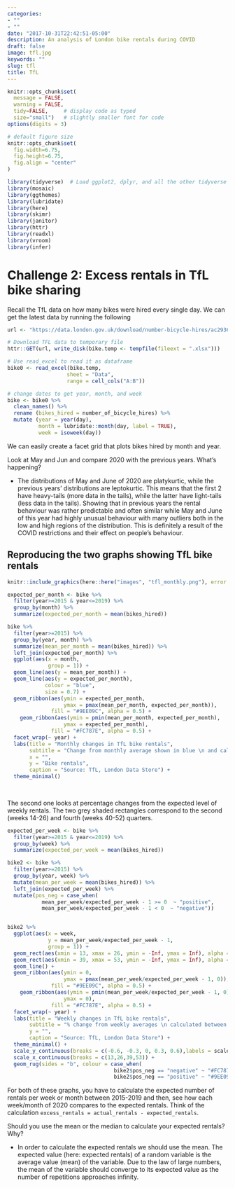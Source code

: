 ```yaml
---
categories:
- ""
- ""
date: "2017-10-31T22:42:51-05:00"
description: An analysis of London bike rentals during COVID
draft: false
image: tfl.jpg
keywords: ""
slug: tfl
title: TfL
---
```


```r
knitr::opts_chunk$set(
  message = FALSE, 
  warning = FALSE, 
  tidy=FALSE,     # display code as typed
  size="small")   # slightly smaller font for code
options(digits = 3)

# default figure size
knitr::opts_chunk$set(
  fig.width=6.75, 
  fig.height=6.75,
  fig.align = "center"
)
```


```r
library(tidyverse)  # Load ggplot2, dplyr, and all the other tidyverse packages
library(mosaic)
library(ggthemes)
library(lubridate)
library(here)
library(skimr)
library(janitor)
library(httr)
library(readxl)
library(vroom)
library(infer)
```


# Challenge 2: Excess rentals in TfL bike sharing

Recall the TfL data on how many bikes were hired every single day. We can get the latest data by running the following

```r
url <- "https://data.london.gov.uk/download/number-bicycle-hires/ac29363e-e0cb-47cc-a97a-e216d900a6b0/tfl-daily-cycle-hires.xlsx"

# Download TFL data to temporary file
httr::GET(url, write_disk(bike.temp <- tempfile(fileext = ".xlsx")))

# Use read_excel to read it as dataframe
bike0 <- read_excel(bike.temp,
                   sheet = "Data",
                   range = cell_cols("A:B"))

# change dates to get year, month, and week
bike <- bike0 %>% 
  clean_names() %>% 
  rename (bikes_hired = number_of_bicycle_hires) %>% 
  mutate (year = year(day),
          month = lubridate::month(day, label = TRUE),
          week = isoweek(day))
```



We can easily create a facet grid that plots bikes hired by month and year.

Look at May and Jun and compare 2020 with the previous years. What's happening?

- The distributions of May and June of 2020 are platykurtic, while the previous years' distributions are leptokurtic. This means that the first 2 have heavy-tails (more data in the tails), while the latter have light-tails (less data in the tails). Showing that in previous years the rental behaviour was rather predictable and often similar while May and June of this year had highly unusual behaviour with many outliers both in the low and high regions of the distribution. This is definitely a result of the COVID restrictions and their effect on people's behaviour.

## Reproducing the two graphs showing TfL bike rentals

```r
knitr::include_graphics(here::here("images", "tfl_monthly.png"), error = FALSE)
```
```r

expected_per_month <- bike %>% 
  filter(year>=2015 & year<=2019) %>% 
  group_by(month) %>%
  summarize(expected_per_month = mean(bikes_hired))  

bike %>%
  filter(year>=2015) %>%
  group_by(year, month) %>%
  summarize(mean_per_month = mean(bikes_hired)) %>% 
  left_join(expected_per_month) %>% 
  ggplot(aes(x = month, 
             group = 1)) +
  geom_line(aes(y = mean_per_month)) +
  geom_line(aes(y = expected_per_month), 
            colour = "blue",
            size = 0.7) +
  geom_ribbon(aes(ymin = expected_per_month,
                  ymax = pmax(mean_per_month, expected_per_month)),
              fill = "#9EE09C", alpha = 0.5) +
    geom_ribbon(aes(ymin = pmin(mean_per_month, expected_per_month),
                  ymax = expected_per_month),
              fill = "#FC787E", alpha = 0.5) +
  facet_wrap(~ year) +
  labs(title = "Monthly changes in TfL bike rentals", 
       subtitle = "Change from monthly average shown in blue \n and calculated between 2015-2019",
       x = "",
       y = "Bike rentals",
       caption = "Source: TfL, London Data Store") + 
  theme_minimal()
  
  

```



The second one looks at percentage changes from the expected level of weekly rentals. The two grey shaded rectangles correspond to the second (weeks 14-26) and fourth (weeks 40-52) quarters.


```r
expected_per_week <- bike %>% 
  filter(year>=2015 & year<=2019) %>% 
  group_by(week) %>%
  summarize(expected_per_week = mean(bikes_hired))

bike2 <- bike %>%
  filter(year>=2015) %>%
  group_by(year, week) %>%
  mutate(mean_per_week = mean(bikes_hired)) %>% 
  left_join(expected_per_week) %>% 
  mutate(pos_neg = case_when(
           mean_per_week/expected_per_week - 1 >= 0  ~ "positive",
           mean_per_week/expected_per_week - 1 < 0  ~ "negative"))


bike2 %>% 
  ggplot(aes(x = week,
             y = mean_per_week/expected_per_week - 1,
             group = 1)) +
  geom_rect(aes(xmin = 13, xmax = 26, ymin = -Inf, ymax = Inf), alpha = 0.1, fill = "#EDEDED") +
  geom_rect(aes(xmin = 39, xmax = 53, ymin = -Inf, ymax = Inf), alpha = 0.1, fill = "#EDEDED") +
  geom_line() +
  geom_ribbon(aes(ymin = 0,
                  ymax = pmax(mean_per_week/expected_per_week - 1, 0)),
              fill = "#9EE09C", alpha = 0.5) +
    geom_ribbon(aes(ymin = pmin(mean_per_week/expected_per_week - 1, 0),
                  ymax = 0),
              fill = "#FC787E", alpha = 0.5) +
  facet_wrap(~ year) +
  labs(title = "Weekly changes in TfL bike rentals",
       subtitle = "% change from weekly averages \n calculated between 2015-2019",
       y = "",
       caption = "Source: TfL, London Data Store") +
  theme_minimal() +
  scale_y_continuous(breaks = c(-0.6, -0.3, 0, 0.3, 0.6),labels = scales::percent) +
  scale_x_continuous(breaks = c(13,26,39,53)) +
  geom_rug(sides = "b", colour = case_when(
                                  bike2$pos_neg == "negative" ~ "#FC787E",
                                  bike2$pos_neg == "positive" ~ "#9EE09C")) 

```

For both of these graphs, you have to calculate the expected number of rentals per week or month between 2015-2019 and then, see how each week/month of 2020 compares to the expected rentals. Think of the calculation `excess_rentals = actual_rentals - expected_rentals`. 

Should you use the mean or the median to calculate your expected rentals? Why?

- In order to calculate the expected rentals we should use the mean. The expected value (here: expected rentals) of a random variable is the average value (mean) of the variable. Due to the law of large numbers, the mean of the variable should converge to its expected value as the number of repetitions approaches infinity.